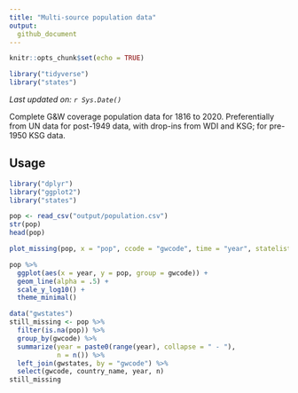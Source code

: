 ```yaml
---
title: "Multi-source population data"
output: 
  github_document
---
```


```r
knitr::opts_chunk$set(echo = TRUE)

library("tidyverse")
library("states")
```

*Last updated on: `r Sys.Date()`*

Complete G&W coverage population data for 1816 to 2020. Preferentially from UN data for post-1949 data, with drop-ins from WDI and KSG; for pre-1950 KSG data. 

## Usage

```r
library("dplyr")
library("ggplot2")
library("states")

pop <- read_csv("output/population.csv")
str(pop)
head(pop)

plot_missing(pop, x = "pop", ccode = "gwcode", time = "year", statelist = "GW")

pop %>%
  ggplot(aes(x = year, y = pop, group = gwcode)) +
  geom_line(alpha = .5) +
  scale_y_log10() + 
  theme_minimal()

data("gwstates")
still_missing <- pop %>%
  filter(is.na(pop)) %>%
  group_by(gwcode) %>%
  summarize(year = paste0(range(year), collapse = " - "),
            n = n()) %>%
  left_join(gwstates, by = "gwcode") %>%
  select(gwcode, country_name, year, n)
still_missing
```

